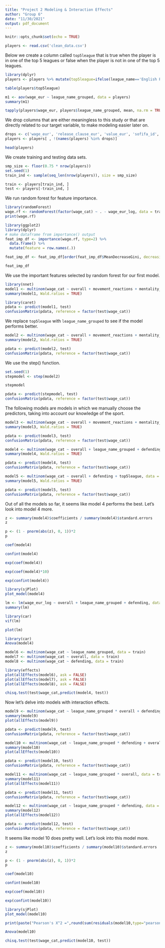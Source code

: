```yaml
---
title: "Project 2 Modeling & Interaction Effects"
author: "Group 6"
date: "11/30/2021"
output: pdf_document
---
```


```r
knitr::opts_chunk$set(echo = TRUE)
```

```r
players <- read.csv('clean_data.csv')
```

Below we create a column called `top5league` that is true when the player is in one of the top 5 leagues or false when the player is not in one of the top 5 leagues.

```r
library(dplyr)
players <- players %>% mutate(top5league=ifelse(league_name=='English Premier League' | league_name=='French Ligue 1'| league_name=='Spain Primera Division' | league_name=='German 1. Bundesliga' | league_name=='Italian Serie A', T,F))
```

```r
table(players$top5league)
```


```r
m1 <- aov(wage_eur ~ league_name_grouped, data = players)
summary(m1)
```

```r
tapply(players$wage_eur, players$league_name_grouped, mean, na.rm = TRUE)
```

We drop columns that are either meaningless to this study or that are directly related to our target variable, to make modeling easier later on.

```r
drops <- c('wage_eur', 'release_clause_eur', 'value_eur', 'sofifa_id', 'player_url', 'team_jersey_number', 'short_name', 'long_name', "ls", "st", "rs", "lw", "lf", "cf", "rf", "rw", "lam", "cam", "ram", "lm", "lcm", "cm", "rcm", "rm", "lwb", "ldm", "cdm", "rdm", "rwb", "lb", "lcb", "cb", "rcb", "rb", "dob", "body_type", "real_face")
players <- players[ , !(names(players) %in% drops)]
```

```r
head(players)
```
We create training and testing data sets.

```r
smp_size <- floor(0.75 * nrow(players))
set.seed(1)
train_ind <- sample(seq_len(nrow(players)), size = smp_size)

train <- players[train_ind, ]
test <- players[-train_ind, ]
```

We run random forest for feature importance.

```r
library(randomForest)
wage.rf <- randomForest(factor(wage_cat) ~ . - wage_eur_log, data = train, importance = TRUE, na.action = na.omit)
print(wage.rf)
```


```r
library(ggplot2)
library(dplyr)
# make dataframe from importance() output
feat_imp_df <- importance(wage.rf, type=2) %>% 
  data.frame() %>% 
  mutate(feature = row.names(.)) 

feat_imp_df <- feat_imp_df[order(feat_imp_df$MeanDecreaseGini, decreasing = TRUE),]
```

```r
feat_imp_df
```

We use the important features selected by random forest for our first model.

```r
library(nnet)
model1 <- multinom(wage_cat ~ overall + movement_reactions + mentality_composure + skill_ball_control + age + top5league + dribbling + potential + defending, data = train)
summary(model1, Wald.ratios = TRUE)
```

```r
library(caret)
pdata <- predict(model1, test)
confusionMatrix(pdata, reference = factor(test$wage_cat))
```

We replace `top5league` with `league_name_grouped` to see if the model performs better.

```r
model2 <- multinom(wage_cat ~ overall + movement_reactions + mentality_composure + skill_ball_control + age + league_name_grouped + dribbling + potential + defending, data = train)
summary(model2, Wald.ratios = TRUE)
```

```r
pdata <- predict(model2, test)
confusionMatrix(pdata, reference = factor(test$wage_cat))
```

We use the step() function.

```r
set.seed(1)
stepmodel <- step(model2)
```
```r
stepmodel
```

```r
pdata <- predict(stepmodel, test)
confusionMatrix(pdata, reference = factor(test$wage_cat))
```

The following models are models in which we manually choose the predictors, taking into account our knowledge of the sport.

```r
model3 <- multinom(wage_cat ~ overall + movement_reactions + mentality_composure + skill_ball_control + age + league_name_grouped, data = train)
summary(model3, Wald.ratios = TRUE)
```

```r
pdata <- predict(model3, test)
confusionMatrix(pdata, reference = factor(test$wage_cat))
```


```r
model4 <- multinom(wage_cat ~ overall + league_name_grouped + defending, data = train)
summary(model4, Wald.ratios = TRUE)
```

```r
pdata <- predict(model4, test)
confusionMatrix(pdata, reference = factor(test$wage_cat))
```


```r
model5 <- multinom(wage_cat ~ overall + defending + top5league, data = train)
summary(model5, Wald.ratios = TRUE)
```

```r
pdata <- predict(model5, test)
confusionMatrix(pdata, reference = factor(test$wage_cat))
```

Out of all the models so far, it seems like model 4 performs the best. Let's look into model 4 more.

```r
z <- summary(model4)$coefficients / summary(model4)$standard.errors
z
```

```r
p <- (1 - pnorm(abs(z), 0, 1))*2
p
```

```r
coef(model4)
```

```r
confint(model4)
```


```r
exp(coef(model4))
```

```r
exp(coef(model4)*10)
```

```r
exp(confint(model4))
```


```r
library(sjPlot)
plot_model(model4)
```

```r
lm <- lm(wage_eur_log ~ overall + league_name_grouped + defending, data=players)
summary(lm)
```

```r
library(car)
vif(lm)
```

```r
plot(lm)
```


```r
library(car)
Anova(model4)
```

```r
model6 <- multinom(wage_cat ~ league_name_grouped, data = train)
model7 <- multinom(wage_cat ~ overall, data = train)
model8 <- multinom(wage_cat ~ defending, data = train)
```

```r
library(effects)
plot(allEffects(model6), ask = FALSE)
plot(allEffects(model7), ask = FALSE)
plot(allEffects(model8), ask = FALSE)
```


```r
chisq.test(test$wage_cat,predict(model4, test))
```


Now let's delve into models with interaction effects.

```r
model9 <- multinom(wage_cat ~ league_name_grouped * overall + defending, data = train)
summary(model9)
plot(allEffects(model9))
```

```r
pdata <- predict(model9, test)
confusionMatrix(pdata, reference = factor(test$wage_cat))
```

```r
model10 <- multinom(wage_cat ~ league_name_grouped * defending + overall, data = train)
summary(model10)
plot(allEffects(model10))
```

```r
pdata <- predict(model10, test)
confusionMatrix(pdata, reference = factor(test$wage_cat))
```

```r
model11 <- multinom(wage_cat ~ league_name_grouped * overall, data = train)
summary(model11)
plot(allEffects(model11))
```


```r
pdata <- predict(model11, test)
confusionMatrix(pdata, reference = factor(test$wage_cat))
```

```r
model12 <- multinom(wage_cat ~ league_name_grouped * defending, data = train)
summary(model12)
plot(allEffects(model12))
```


```r
pdata <- predict(model12, test)
confusionMatrix(pdata, reference = factor(test$wage_cat))
```

It seems like model 10 does pretty well. Let's look into this model more.

```r
z <- summary(model10)$coefficients / summary(model10)$standard.errors
z
```

```r
p <- (1 - pnorm(abs(z), 0, 1))*2
p
```

```r
coef(model10)
```

```r
confint(model10)
```

```r
exp(coef(model10))
```

```r
exp(confint(model10))
```


```r
library(sjPlot)
plot_model(model10)
```

```r
print(paste("Pearson's X^2 =",round(sum(residuals(model10,type="pearson")^2),3)))
```


```r
Anova(model10)
```

```r
chisq.test(test$wage_cat,predict(model10, test))
```